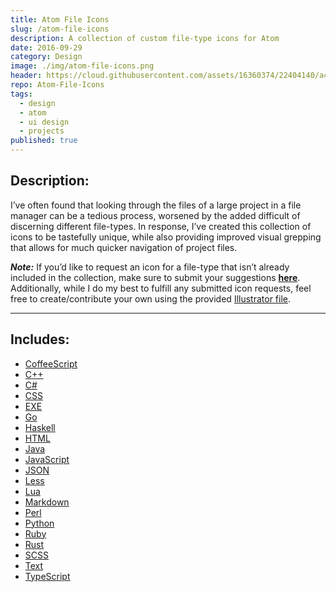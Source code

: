---
title: Atom File Icons
slug: /atom-file-icons
description: A collection of custom file-type icons for Atom
date: 2016-09-29
category: Design
image: ./img/atom-file-icons.png
header: https://cloud.githubusercontent.com/assets/16360374/22404140/a46933d4-e5df-11e6-9d13-00cb87228bff.png
repo: Atom-File-Icons
tags:
  - design
  - atom
  - ui design
  - projects
published: true
---

## Description:  
I&rsquo;ve often found that looking through the files of a large project in a file manager can be a tedious process, worsened by the added difficult of discerning different file-types. In response, I&rsquo;ve created this collection of icons to be tastefully unique, while also providing improved visual grepping that allows for much quicker navigation of project files.  

***Note:*** If you&rsquo;d like to request an icon for a file-type that isn&rsquo;t already included in the collection, make sure to submit your suggestions [**here**](https://github.com/tterb/Atom-File-Icons/issues/new).  
Additionally, while I do my best to fulfill any submitted icon requests, feel free to create/contribute your own using the provided [Illustrator file](https://github.com/tterb/Atom-File-Icons/blob/master/AI/AtomFileIcons.ai).  

_____________________

## Includes:  
  * [CoffeeScript](https://github.com/tterb/Atom-File-Icons/blob/master/PNG/coffee.png)
  * [C++](https://github.com/tterb/Atom-File-Icons/blob/master/PNG/cpp.png)
  * [C#](https://github.com/tterb/Atom-File-Icons/blob/master/PNG/cs.png)
  * [CSS](https://github.com/tterb/Atom-File-Icons/blob/master/PNG/css.png)
  * [EXE](https://github.com/tterb/Atom-File-Icons/blob/master/PNG/exe.png)
  * [Go](https://github.com/tterb/Atom-File-Icons/blob/master/PNG/go.png)
  * [Haskell](https://github.com/tterb/Atom-File-Icons/blob/master/PNG/hs.png)
  * [HTML](https://github.com/tterb/Atom-File-Icons/blob/master/PNG/html.png)
  * [Java](https://github.com/tterb/Atom-File-Icons/blob/master/PNG/java.png)
  * [JavaScript](https://github.com/tterb/Atom-File-Icons/blob/master/PNG/js.png)
  * [JSON](https://github.com/tterb/Atom-File-Icons/blob/master/PNG/json.png)
  * [Less](https://github.com/tterb/Atom-File-Icons/blob/master/PNG/less.png)
  * [Lua](https://github.com/tterb/Atom-File-Icons/blob/master/PNG/lua.png)
  * [Markdown](https://github.com/tterb/Atom-File-Icons/blob/master/PNG/md.png)
  * [Perl](https://github.com/tterb/Atom-File-Icons/blob/master/PNG/pl.png)
  * [Python](https://github.com/tterb/Atom-File-Icons/blob/master/PNG/py.png)
  * [Ruby](https://github.com/tterb/Atom-File-Icons/blob/master/PNG/rb.png)
  * [Rust](https://github.com/tterb/Atom-File-Icons/blob/master/PNG/rs.png)
  * [SCSS](https://github.com/tterb/Atom-File-Icons/blob/master/PNG/scss.png)
  * [Text](https://github.com/tterb/Atom-File-Icons/blob/master/PNG/txt.png)
  * [TypeScript](https://github.com/tterb/Atom-File-Icons/blob/master/PNG/ts.png)
